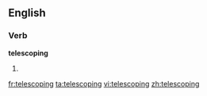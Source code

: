 ==English==

===Verb===
'''telescoping'''

# {{present participle of|telescope}}

[[fr:telescoping]]
[[ta:telescoping]]
[[vi:telescoping]]
[[zh:telescoping]]